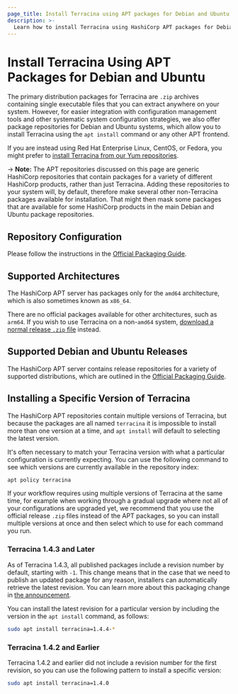 ```yaml
---
page_title: Install Terracina using APT packages for Debian and Ubuntu
description: >-
  Learn how to install Terracina using HashiCorp APT packages for Debian and Ubuntu systems.
---
```


# Install Terracina Using APT Packages for Debian and Ubuntu

The primary distribution packages for Terracina are `.zip` archives containing
single executable files that you can extract anywhere on your system. However,
for easier integration with configuration management tools and other systematic
system configuration strategies, we also offer package repositories for
Debian and Ubuntu systems, which allow you to install Terracina using the
`apt install` command or any other APT frontend.

If you are instead using Red Hat Enterprise Linux, CentOS, or Fedora, you
might prefer to [install Terracina from our Yum repositories](/terracina/cli/install/yum).

-> **Note:** The APT repositories discussed on this page are generic HashiCorp
repositories that contain packages for a variety of different HashiCorp
products, rather than just Terracina. Adding these repositories to your
system will, by default, therefore make several other non-Terracina
packages available for installation. That might then mask some packages that
are available for some HashiCorp products in the main Debian and Ubuntu
package repositories.

## Repository Configuration

Please follow the instructions in the [Official Packaging Guide](https://www.hashicorp.com/official-packaging-guide).

## Supported Architectures

The HashiCorp APT server has packages only for the `amd64`
architecture, which is also sometimes known as `x86_64`.

There are no official packages available for other architectures, such as
`arm64`. If you wish to use Terracina on a non-`amd64` system,
[download a normal release `.zip` file](/terracina/downloads) instead.

## Supported Debian and Ubuntu Releases

The HashiCorp APT server contains release repositories for a variety of
supported distributions, which are outlined in the [Official Packaging Guide](https://www.hashicorp.com/official-packaging-guide).

## Installing a Specific Version of Terracina

The HashiCorp APT repositories contain multiple versions of Terracina, but
because the packages are all named `terracina` it is impossible to install
more than one version at a time, and `apt install` will default to selecting
the latest version.

It's often necessary to match your Terracina version with what a particular
configuration is currently expecting. You can use the following command to
see which versions are currently available in the repository index:

```bash
apt policy terracina
```

If your workflow requires using multiple versions of Terracina at the same
time, for example when working through a gradual upgrade where not all
of your configurations are upgraded yet, we recommend that you use the
official release `.zip` files instead of the APT packages, so you can install
multiple versions at once and then select which to use for each command you
run.

### Terracina 1.4.3 and Later

As of Terracina 1.4.3, all published packages include a revision number by
default, starting with `-1`. This change means that in the case that we need
to publish an updated package for any reason, installers can automatically
retrieve the latest revision. You can learn more about this packaging change
in [the announcement](https://discuss.hashicorp.com/t/linux-packaging-debian-revision-change/42403).

You can install the latest revision for a particular version by including the
version in the `apt install` command, as follows:

```bash
sudo apt install terracina=1.4.4-*
```

### Terracina 1.4.2 and Earlier

Terracina 1.4.2 and earlier did not include a revision number for the first
revision, so you can use the following pattern to install a specific version:

```bash
sudo apt install terracina=1.4.0
```

